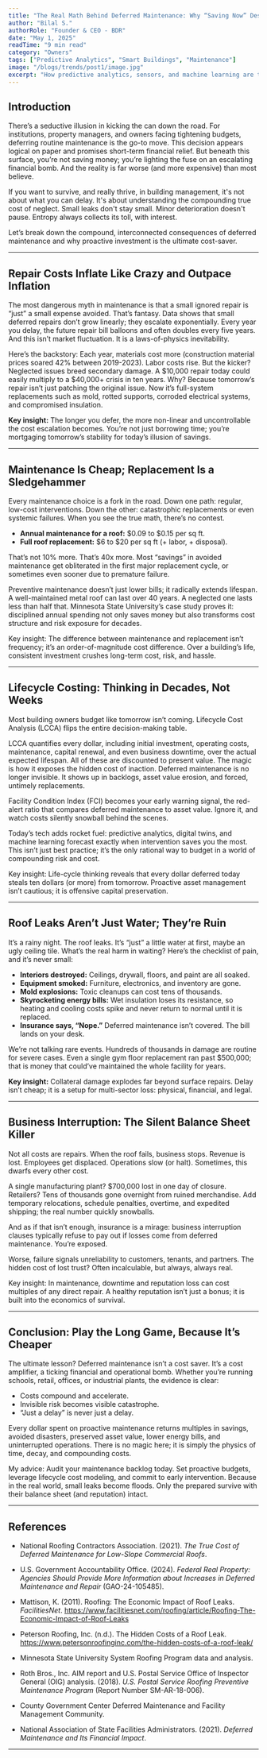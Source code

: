 ```yaml
---
title: "The Real Math Behind Deferred Maintenance: Why “Saving Now” Destroys Value Later"
author: "Bilal S."
authorRole: "Founder & CEO - BDR"
date: "May 1, 2025"
readTime: "9 min read"
category: "Owners"
tags: ["Predictive Analytics", "Smart Buildings", "Maintenance"]
image: "/blogs/trends/post1/image.jpg"
excerpt: "How predictive analytics, sensors, and machine learning are transforming commercial roof maintenance from reactive to proactive — saving cost and extending lifespan."
---
```



## Introduction

There’s a seductive illusion in kicking the can down the road. For institutions, property managers, and owners facing tightening budgets, deferring routine maintenance is the go-to move. This decision appears logical on paper and promises short-term financial relief. But beneath this surface, you’re not saving money; you’re lighting the fuse on an escalating financial bomb. And the reality is far worse (and more expensive) than most believe.

If you want to survive, and really thrive, in building management, it's not about what you can delay. It's about understanding the compounding true cost of neglect. Small leaks don't stay small. Minor deterioration doesn't pause. Entropy always collects its toll, with interest.

Let’s break down the compound, interconnected consequences of deferred maintenance and why proactive investment is the ultimate cost-saver.

---

## Repair Costs Inflate Like Crazy and Outpace Inflation

The most dangerous myth in maintenance is that a small ignored repair is “just” a small expense avoided. That’s fantasy. Data shows that small deferred repairs don’t grow linearly; they escalate exponentially. Every year you delay, the future repair bill balloons and often doubles every five years. And this isn’t market fluctuation. It is a laws-of-physics inevitability.

Here’s the backstory: Each year, materials cost more (construction material prices soared 42% between 2019-2023). Labor costs rise. But the kicker? Neglected issues breed secondary damage. A $10,000 repair today could easily multiply to a $40,000+ crisis in ten years. Why? Because tomorrow’s repair isn’t just patching the original issue. Now it’s full-system replacements such as mold, rotted supports, corroded electrical systems, and compromised insulation.

**Key insight:** The longer you defer, the more non-linear and uncontrollable the cost escalation becomes. You’re not just borrowing time; you’re mortgaging tomorrow’s stability for today’s illusion of savings.

---

## Maintenance Is Cheap; Replacement Is a Sledgehammer

Every maintenance choice is a fork in the road. Down one path: regular, low-cost interventions. Down the other: catastrophic replacements or even systemic failures. When you see the true math, there’s no contest.

- **Annual maintenance for a roof:** $0.09 to $0.15 per sq ft.  
- **Full roof replacement:** $6 to $20 per sq ft (+ labor, + disposal).

That’s not 10% more. That’s 40x more. Most “savings” in avoided maintenance get obliterated in the first major replacement cycle, or sometimes even sooner due to premature failure.

Preventive maintenance doesn’t just lower bills; it radically extends lifespan. A well-maintained metal roof can last over 40 years. A neglected one lasts less than half that. Minnesota State University’s case study proves it: disciplined annual spending not only saves money but also transforms cost structure and risk exposure for decades.

Key insight: The difference between maintenance and replacement isn’t frequency; it’s an order-of-magnitude cost difference. Over a building’s life, consistent investment crushes long-term cost, risk, and hassle.

---

## Lifecycle Costing: Thinking in Decades, Not Weeks

Most building owners budget like tomorrow isn’t coming. Lifecycle Cost Analysis (LCCA) flips the entire decision-making table.

LCCA quantifies every dollar, including initial investment, operating costs, maintenance, capital renewal, and even business downtime, over the actual expected lifespan. All of these are discounted to present value. The magic is how it exposes the hidden cost of inaction. Deferred maintenance is no longer invisible. It shows up in backlogs, asset value erosion, and forced, untimely replacements.

Facility Condition Index (FCI) becomes your early warning signal, the red-alert ratio that compares deferred maintenance to asset value. Ignore it, and watch costs silently snowball behind the scenes.

Today’s tech adds rocket fuel: predictive analytics, digital twins, and machine learning forecast exactly when intervention saves you the most. This isn’t just best practice; it’s the only rational way to budget in a world of compounding risk and cost.

Key insight: Life-cycle thinking reveals that every dollar deferred today steals ten dollars (or more) from tomorrow. Proactive asset management isn’t cautious; it is offensive capital preservation.

---

## Roof Leaks Aren’t Just Water; They’re Ruin

It’s a rainy night. The roof leaks. It’s “just” a little water at first, maybe an ugly ceiling tile. What’s the real harm in waiting? Here’s the checklist of pain, and it’s never small:

- **Interiors destroyed:** Ceilings, drywall, floors, and paint are all soaked.
- **Equipment smoked:** Furniture, electronics, and inventory are gone.
- **Mold explosions:** Toxic cleanups can cost tens of thousands.
- **Skyrocketing energy bills:** Wet insulation loses its resistance, so heating and cooling costs spike and never return to normal until it is replaced.
- **Insurance says, “Nope.”** Deferred maintenance isn’t covered. The bill lands on your desk.

We’re not talking rare events. Hundreds of thousands in damage are routine for severe cases. Even a single gym floor replacement ran past $500,000; that is money that could’ve maintained the whole facility for years.

**Key insight:** Collateral damage explodes far beyond surface repairs. Delay isn’t cheap; it is a setup for multi-sector loss: physical, financial, and legal.

---

## Business Interruption: The Silent Balance Sheet Killer

Not all costs are repairs. When the roof fails, business stops. Revenue is lost. Employees get displaced. Operations slow (or halt). Sometimes, this dwarfs every other cost.

A single manufacturing plant? $700,000 lost in one day of closure. Retailers? Tens of thousands gone overnight from ruined merchandise. Add temporary relocations, schedule penalties, overtime, and expedited shipping; the real number quickly snowballs.

And as if that isn’t enough, insurance is a mirage: business interruption clauses typically refuse to pay out if losses come from deferred maintenance. You’re exposed.

Worse, failure signals unreliability to customers, tenants, and partners. The hidden cost of lost trust? Often incalculable, but always, always real.

Key insight: In maintenance, downtime and reputation loss can cost multiples of any direct repair. A healthy reputation isn’t just a bonus; it is built into the economics of survival.

---

## Conclusion: Play the Long Game, Because It’s Cheaper

The ultimate lesson? Deferred maintenance isn’t a cost saver. It’s a cost amplifier, a ticking financial and operational bomb. Whether you’re running schools, retail, offices, or industrial plants, the evidence is clear:

- Costs compound and accelerate.  
- Invisible risk becomes visible catastrophe.  
- “Just a delay” is never just a delay.  

Every dollar spent on proactive maintenance returns multiples in savings, avoided disasters, preserved asset value, lower energy bills, and uninterrupted operations. There is no magic here; it is simply the physics of time, decay, and compounding costs.

My advice: Audit your maintenance backlog today. Set proactive budgets, leverage lifecycle cost modeling, and commit to early intervention. Because in the real world, small leaks become floods. Only the prepared survive with their balance sheet (and reputation) intact.

---



## References

- National Roofing Contractors Association. (2021). *The True Cost of Deferred Maintenance for Low-Slope Commercial Roofs*.

- U.S. Government Accountability Office. (2024). *Federal Real Property: Agencies Should Provide More Information about Increases in Deferred Maintenance and Repair* (GAO-24-105485).

- Mattison, K. (2011). Roofing: The Economic Impact of Roof Leaks. *FacilitiesNet*. https://www.facilitiesnet.com/roofing/article/Roofing-The-Economic-Impact-of-Roof-Leaks

- Peterson Roofing, Inc. (n.d.). The Hidden Costs of a Roof Leak. https://www.petersonroofinginc.com/the-hidden-costs-of-a-roof-leak/

- Minnesota State University System Roofing Program data and analysis.

- Roth Bros., Inc. AIM report and U.S. Postal Service Office of Inspector General (OIG) analysis. (2018). *U.S. Postal Service Roofing Preventive Maintenance Program* (Report Number SM-AR-18-006).

- County Government Center Deferred Maintenance and Facility Management Community.

- National Association of State Facilities Administrators. (2021). *Deferred Maintenance and Its Financial Impact*.

---
